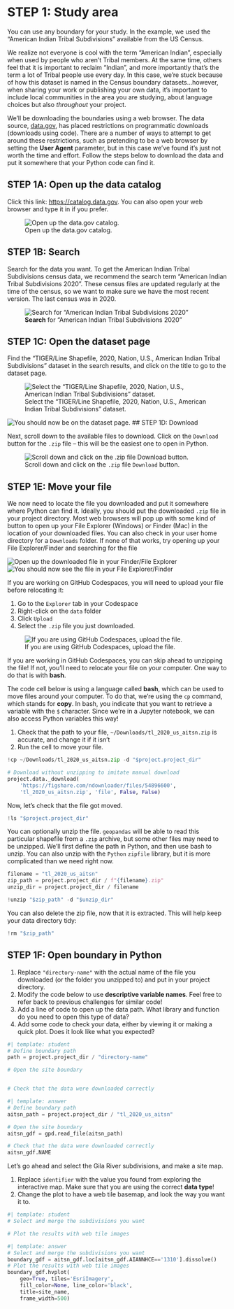 # STEP 1: Study area

You can use any boundary for your study. In the example, we used the "American Indian Tribal Subdivisions" available from the US Census.

::: {.callout-info .column-margin title="Nothing about us without us"}
We realize not everyone is cool with the term "American Indian", especially when used by people who aren't Tribal members. At the same time, others feel that it is important to reclaim "Indian", and more importantly that's the term a lot of Tribal people use every day. In this case, we're stuck because of how this dataset is named in the Census boundary datasets...however, when sharing your work or publishing your own data, it's important to include local communities in the area you are studying, about language choices but also *throughout* your project.
:::

We'll be downloading the boundaries using a web browser. The data source, [data.gov](https://catalog.data.gov/), has placed restrictions on programmatic downloads (downloads using code). There are a number of ways to attempt to get around these restrictions, such as pretending to be a web browser by setting the **User Agent** parameter, but in this case we've found it's just not worth the time and effort. Follow the steps below to download the data and put it somewhere that your Python code can find it.

## STEP 1A: Open up the data catalog

Click this link: [https://catalog.data.gov](https://catalog.data.gov/). You can also open your web browser and type it in if you prefer.

![Open up the data.gov catalog.](/img/earth-analytics/download/aitsn/01-catalog.png)

## STEP 1B: Search

Search for the data you want. To get the American Indian Tribal Subdivisions census data, we recommend the search term "American Indian Tribal Subdivisions 2020". These census files are updated regularly at the time of the census, so we want to make sure we have the most recent version. The last census was in 2020.

![**Search** for "American Indian Tribal Subdivisions 2020"](/img/earth-analytics/download/aitsn/02-search.png)

## STEP 1C: Open the dataset page

Find the "TIGER/Line Shapefile, 2020, Nation, U.S., American Indian Tribal Subdivisions" dataset in the search results, and click on the title to go to the dataset page.

![Select the "TIGER/Line Shapefile, 2020, Nation, U.S., American Indian Tribal Subdivisions" dataset.](/img/earth-analytics/download/aitsn/03-select.png)

![You should now be on the dataset page.](/img/earth-analytics/download/aitsn/04-dataset.png)
## STEP 1D: Download

Next, scroll down to the available files to download. Click on the `Download` button for the `.zip` file -- this will be the easiest one to open in Python.

![Scroll down and click on the `.zip` file `Download` button.](/img/earth-analytics/download/aitsn/05-download)

## STEP 1E: Move your file

We now need to locate the file you downloaded and put it somewhere where Python can find it. Ideally, you should put the downloaded `.zip` file in your project directory. Most web browsers will pop up with some kind of button to open up your File Explorer (Windows) or Finder (Mac) in the location of your downloaded files. You can also check in your user home directory for a `Downloads` folder. If none of that works, try opening up your File Explorer/Finder and searching for the file

![Open up the downloaded file in your Finder/File Explorer](/img/earth-analytics/download/aitsn/06-open-folder.png)
![You should now see the file in your File Explorer/Finder](/img/earth-analytics/download/aitsn/07-view.png)

If you are working on GitHub Codespaces, you will need to upload your file before relocating it:

  1. Go to the `Explorer` tab in your Codespace
  2. Right-click on the `data` folder
  3. Click `Upload`
  4. Select the `.zip` file you just downloaded.

![If you are using GitHub Codespaces, upload the file.](/img/earth-analytics/download/aitsn/08-upload.png)

If you are working in GitHub Codespaces, you can skip ahead to unzipping the file! If not, you'll need to relocate your file on your computer. One way to do that is with **bash**.

::: {.callout-task}

The code cell below is using a language called **bash**, which can be used to move files around your computer. To do that, we're using the `cp` command, which stands for **copy**. In bash, you indicate that you want to retrieve a variable with the `$` character. Since we're in a Jupyter notebook, we can also access Python variables this way!

  1. Check that the path to your file, `~/Downloads/tl_2020_us_aitsn.zip` is accurate, and change it if it isn't
  2. Run the cell to move your file.

:::

```python
!cp ~/Downloads/tl_2020_us_aitsn.zip -d "$project.project_dir"
```

::: {.content-hidden}
```python
# Download without unzipping to imitate manual download
project.data._download(
    'https://figshare.com/ndownloader/files/54896600', 
    'tl_2020_us_aitsn.zip', 'file', False, False)
```
:::

Now, let's check that the file got moved.

```python
!ls "$project.project_dir"
```

You can optionally unzip the file. `geopandas` will be able to read this particular shapefile from a `.zip` archive, but some other files may need to be unzipped. We'll first define the path in Python, and then use bash to unzip. You can also unzip with the `Python` `zipfile` library, but it is more complicated than we need right now.

```python
filename = "tl_2020_us_aitsn"
zip_path = project.project_dir / f"{filename}.zip"
unzip_dir = project.project_dir / filename
```

```python
!unzip "$zip_path" -d "$unzip_dir"
```

You can also delete the zip file, now that it is extracted. This will help keep your data directory tidy:

```python
!rm "$zip_path"
```

## STEP 1F: Open boundary in Python

::: {.callout-task}

  1. Replace `"directory-name"` with the actual name of the file you downloaded (or the folder you unzipped to) and put in your project directory.
  2. Modify the code below to use **descriptive variable names**. Feel free to refer back to previous challenges for similar code!
  3. Add a line of code to open up the data path. What library and function do you need to open this type of data?
  4. Add some code to check your data, either by viewing it or making a quick plot. Does it look like what you expected?

:::

```python
#| template: student
# Define boundary path
path = project.project_dir / "directory-name"

# Open the site boundary


# Check that the data were downloaded correctly

```

::: {.content-visible when-format="html"}
```python
#| template: answer
# Define boundary path
aitsn_path = project.project_dir / "tl_2020_us_aitsn"

# Open the site boundary
aitsn_gdf = gpd.read_file(aitsn_path)

# Check that the data were downloaded correctly
aitsn_gdf.NAME
```
:::


Let's go ahead and select the Gila River subdivisions, and make a site map.

::: {.callout-task}

  1. Replace `identifier` with the value you found from exploring the interactive map. Make sure that you are using the correct **data type**!
  2. Change the plot to have a web tile basemap, and look the way you want it to.

:::

```python
#| template: student
# Select and merge the subdivisions you want

# Plot the results with web tile images

```

```python
#| template: answer
# Select and merge the subdivisions you want
boundary_gdf = aitsn_gdf.loc[aitsn_gdf.AIANNHCE=='1310'].dissolve()
# Plot the results with web tile images
boundary_gdf.hvplot(
    geo=True, tiles='EsriImagery',
    fill_color=None, line_color='black',
    title=site_name,
    frame_width=500)
```


